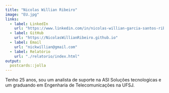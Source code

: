 ```yaml
---
title: "Nicolas Willian Ribeiro"
image: "EU.jpg"
links:
  - label: LinkedIn
    url: "https://www.linkedin.com/in/nicolas-willian-garcia-santos-ribeiro-305256204/"
  - label: GitHub
    url: "https://NicolasWillianRibeiro.github.io"
  - label: Email
    url: "nickwillian@gmail.com"
  - label: Relatório
    url: "./relatorio/index.html"
output:
  postcards::jolla
---
```

 
Tenho 25 anos, sou um analista de suporte na ASI Soluções tecnologicas e um graduando em Engenharia de Telecomunicações na UFSJ.
